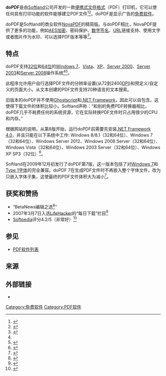 {{NoteTA|G1=IT}}
{{Infobox software
| name                   = doPDF
| logo                   =DoPDF logo.svg 
| screenshot             =
| caption                =
| collapsible            =
| author                 =
| developer              = [[Softland|Softland]]
| released               =
| latest release version = 11.4.322
| latest release date    = {{Release date and age|df=yes|2022|05|27}}<ref>{{cite web |url=https://forum.dopdf.com/announcements-f2/changelog-dopdf-11-t5995.html |title=[Changelog] doPDF 11 |accessdate=2022-05-27 }}</ref>
| programming language   =
| operating system       = [[Microsoft_Windows|Windows]]
| platform               =
| size                   = 38.73 MB
| language               = 30种语言<ref>{{Cite web | url=http://www.dopdf.com/languages.php | title=Languages | year=2010 | work=www.dopdf.com | author=Softland | accessdate=2010-04-03 | archive-date=2010-04-02 | archive-url=https://web.archive.org/web/20100402035450/http://www.dopdf.com/languages.php | dead-url=no }}</ref>
| genre                  = [[PDF|PDF]] 生成器
| license                = [[专有软件|专有软件]]/[[免费软件|免费软件]]<ref name="doPDFLic">{{Cite web|url = http://www.dopdf.com/forum/topic/free-or-not|title = Free or not|accessdate = 2009-06-02|last = Softland|authorlink = |date = February 2009|deadurl = yes|archiveurl = https://web.archive.org/web/20090504073256/http://www.dopdf.com/forum/topic/free-or-not|archivedate = 2009-05-04}}</ref>
| website                = {{URL|https://www.dopdf.com/}}
}}
{{DISPLAYTITLE:doPDF}}
'''doPDF'''是由[[Softland|Softland]]公司开发的一款[[便携式文件格式|便携式文件格式]]（PDF）打印机，它可以使任何具有打印功能的软件能够建立PDF文件<ref name="Download11Feb09">{{Cite web|url = http://www.download.com/doPDF-Free-PDF-Converter/3000-10743_4-10648880.html|title = Get basic print-to-PDF features|accessdate = 2009-06-04|last = Rosenblatt|first = Seth|authorlink = |date = February 2009|archive-date = 2009-03-11|archive-url = https://web.archive.org/web/20090311152832/http://www.download.com/doPDF-Free-PDF-Converter/3000-10743_4-10648880.html|dead-url = no}}</ref><ref name="Komando">{{Cite web|url = http://www.komando.com/downloads/category.aspx?id=3173|title = An easy way to do PDFs|accessdate = 2009-12-01|last = [[The_Kim_Komando_Show|The Kim Komando Show]]|authorlink = |year = 2009|archive-url = https://web.archive.org/web/20100412163322/http://www.komando.com/downloads/category.aspx?id=3173|archive-date = 2010-04-12|dead-url = yes}}</ref>。doPDF是显示广告的[[免费软件|免费软件]]。

doPDF是Softland的商业软件[[NovaPDF|NovaPDF]]的精简版。与doPDF相比，NovaPDF提供了更多的功能，例如[[高级加密标准|AES加密]]、密码保护、[[数字签名|数字签名]]、[[URL|URL]]链接支持、使用文字或者图片作为水印、可以选择PDF版本等等<ref>{{Cite web|url=http://www.dopdf.com/compare/|title=doPDF vs NovaPDF Professional|accessdate=2014-08-25|archive-date=2014-08-15|archive-url=https://web.archive.org/web/20140815122758/http://www.dopdf.com/compare|dead-url=no}}</ref>。

==特点==
doPDF支持[[32位|32位]]和[[64位|64位]]的[[Windows_7|Windows 7]]、[[Windows_Vista|Vista]]、[[Windows_XP|XP]]、[[Windows_2000|Server 2000]]、[[Windows_Server_2003|Server 2003]]和[[Windows_Server_2008|Server 2008]]操作系统<ref name="doPDFLic"/><ref>{{Cite web|url = http://www.dopdf.com/|title = doPDF 6.2 free PDF converter|accessdate = 2009-06-03|last = Softland|authorlink = |year = 2009|archive-date = 2009-06-02|archive-url = https://web.archive.org/web/20090602210146/http://www.dopdf.com/|dead-url = yes}}</ref>。

此程序允许用户自行选择PDF文件的分辨率设置(从72到2400[[DPI|DPI]])和预定义/自定义的页面大小。从文本创建的PDF文件支持20种语言的文本搜索。

旧版本的doPDF并不使用[[Ghostscript|Ghostscript]]和[[.NET框架|.NET Framework]]，因此可以自包含。这使得下载文件的体积比较小。Softland声称：“和别的免费PDF转换器相比，doPDF几乎不耗费任何的系统资源，它在实际转换PDF文件时只占用很少的CPU和内存。”

根据网站的说明，从第8版开始，运行doPDF前需要先安装[[.NET框架|.NET Framework 4.0]]，并且只能在以下系统中工作: Windows 8/8.1（32和64位）、Windows 7（32和64位）、Windows Server 2012、Windows 2008 Server（32和64位）、Windows Vista（32和64位）、Windows 2003 Server（32和64位）、Windows XP SP3（32位）<ref name="doPDFhome">{{Cite web |url = http://www.dopdf.com/quick-download.php |title = How to create PDF files with doPDF |accessdate = 2014-08-25 |archive-date = 2014-08-25 |archive-url = https://web.archive.org/web/20140825090840/http://www.dopdf.com/quick-download.php |dead-url = no }}</ref>。

Softland在2009年12月初发行了doPDF第7版，这一版本包括了对[[Windows_7|Windows 7]]和[[计算机字体|Type 1字体]]的完全兼容。doPDF 7在生成PDF文件时不再嵌入整个字体文件，改为只嵌入字体子集，这使最终的PDF文件体积大为减小<ref name="DoPDF7">{{Cite web |url=http://www.dopdf.com/forum/topic/major-update-dopdf-version-7-is-here |title=doPDF version 7 is here |accessdate=2009-12-03 |last=Softland |authorlink= |date=December 2009 |deadurl=yes |archiveurl=https://web.archive.org/web/20091205085158/http://www.dopdf.com/forum/topic/major-update-dopdf-version-7-is-here |archivedate=2009-12-05 }}</ref>。

==获奖和赞扬==
*“BetaNews编辑之选<ref name="BetaNews">{{Cite web|url = http://fileforum.betanews.com/detail/doPDF/1171636577/1|title = doPDF 6.3.311|accessdate = 2009-12-01|last = Betanews|authorlink = |date = November 2009|archive-date = 2010-03-05|archive-url = https://web.archive.org/web/20100305185709/http://fileforum.betanews.com/detail/doPDF/1171636577/1|dead-url = no}}</ref>”
*2007年3月7日入选[[LifeHacker|LifeHacker]]的“每日下载”栏目<ref name="LifeHacker">{{Cite web|url = http://lifehacker.com/software/downloads/download-of-the-day-dopdf-windows-242311.php|title = Download of the Day: doPDF (Windows)|accessdate = 2009-12-01|last = Pash|first = Adam|authorlink = |date = March 2007|archive-date = 2009-11-26|archive-url = https://web.archive.org/web/20091126020731/http://lifehacker.com/software/downloads/download-of-the-day-dopdf-windows-242311.php|dead-url = no}}</ref>
*[[Softpedia|Softpedia]]评分4.2/5（非常好）<ref name="Softpedia">{{Cite web|url = http://www.softpedia.com/get/Office-tools/PDF/doPDF.shtml|title = doPDF 6.3 Build 311|accessdate = 2009-12-15|last = [[Softpedia|Softpedia]]|authorlink = |date = November 2009|archive-date = 2009-02-15|archive-url = https://web.archive.org/web/20090215045135/http://softpedia.com/get/Office-tools/PDF/doPDF.shtml|dead-url = no}}</ref>

==参见==
*[[PDF软件列表|PDF软件列表]]

==来源==
{{Reflist|30em}}

==外部链接==
* {{官方网站|1=www.dopdf.com}}

{{DEFAULTSORT:Dopdf}}
[[Category:免费软件|Category:免费软件]]
[[Category:PDF软件|Category:PDF软件]]